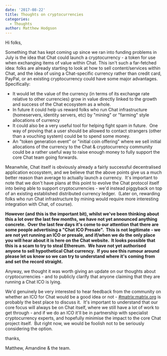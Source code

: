 ```yaml
---
date: '2017-08-22'
title: Thoughts on cryptocurrencies
categories:
  - Thoughts
author: Matthew Hodgson
---
```


Hi folks,

Something that has kept coming up since we ran into funding problems in July is the idea that Chat could launch a cryptocurrency - a token for use when exchanging items of value within Chat. This isn't such a far-fetched idea: folks are already starting to look at how to sell content/services within Chat, and the idea of using a Chat-specific currency rather than credit card, PayPal, or an existing cryptocurrency could have some major advantages. Specifically:
<ul>
 	<li>It would let the value of the currency (in terms of its exchange rate relative to other currencies) grow in value directly linked to the growth and success of the Chat ecosystem as a whole.</li>
 	<li>In future it could help us reward folks who run Chat infrastructure (homeservers, identity servers, etc) by "mining" or "farming" style allocations of currency</li>
 	<li>It could also be a very useful tool for helping fight spam in future.  One way of proving that a user should be allowed to contact strangers (other than a vouching system) could be to spend some money.</li>
 	<li>An "token generation event" or "initial coin offering" where we sell initial allocations of the currency to the Chat &amp; cryptocurrency community could be a rather useful way to raise enough money to fully support the core Chat team going forwards.</li>
</ul>
Meanwhile, Chat itself is obviously already a fairly successful decentralised application ecosystem, and we believe that the above points give us a much better reason than average to actually launch a currency.  It's important to note that we don't have plans at this point to evolve the Chat protocol itself into being able to support cryptocurrencies - we'd instead piggyback on top of an existing established distributed currency ledger.  (Later on, rewarding folks who run Chat infrastructure by mining would require more interesting integration with Chat, of course).

<strong>However (and this is the important bit), whilst we've been thinking about this a lot over the last few months, we have not yet announced anything concrete.  Over the last few days it's come to our attention that there are some people advertising a "Chat ICO Presale".  This is not legitimate - we are not yet running an ICO or presale, and if/when we do the only place you will hear about it is here on the Chat website. 
 It looks possible that this is a scam to try to steal Ethereum.  We have not yet authorised anyone to sell hypothetical Chat currency.  If you see this rumour around please let us know so we can try to understand where it's coming from and set the record straight.</strong>

Anyway, we thought it was worth giving an update on our thoughts about cryptocurrencies - and to publicly clarify that anyone claiming that they are running a Chat ICO is lying.

We'd genuinely be very interested to hear feedback from the community on whether an ICO for Chat would be a good idea or not - <a href="https://to.chat.imzqqq.top/#/#matrix:matrix.org">#matrix:matrix.org</a> is probably the best place to discuss it.  It's important to understand that our core focus will always be on Chat itself, where we still have a lot of work to get through - and if we do an ICO it'll be in partnership with specialist cryptocurrency experts, and hopefully minimise the impact to the core Chat project itself.  But right now, we would be foolish not to be seriously considering the option.

thanks,

Matthew, Amandine &amp; the team.